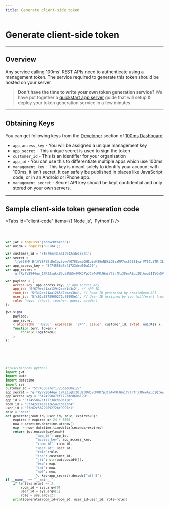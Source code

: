 ```yaml
---
title: Generate client-side token
---
```


# Generate client-side token

---

## Overview

Any service calling 100ms' REST APIs need to authenticate using a management token. The service required to generate this token should be hosted on your server

> **Don't have the time to write your own token generation service?**
> We have put together a [quickstart app server](100ms-quickstart-app-server.md) guide that will setup & deploy your token generation service in a few minutes

---

## Obtaining Keys

You can get following keys from the [Developer](https://dashboard.100ms.live/developer) section of [100ms Dashboard](https://dashboard.100ms.live/)​

-   `app_access_key` - You will be assigned a unique management key
-   `app_secret` - This unique secret is used to sign the token
-   `customer_id` - This is an identifier for your organisation
-   `app_id` - You can use this to differentiate multiple apps which use 100ms
-   `management_key` - This key is meant solely to identify your account with 100ms, it isn't secret. It can safely be published in places like JavaScript code, or in an Android or iPhone app.
-   `management_secret` - Secret API key should be kept confidential and only stored on your own servers.

---

## Sample client-side token generation code

<Tabs id="client-code" items={['Node.js', 'Python']} />

<Code tab id='client-code-0'>

```js
var jwt = require('jsonwebtoken');
var uuid4 = require('uuid4');

var customer_id = '5f679ec41aa12942cde1c3c1';
var secret =
    'lfpt0lHMrBfJYiBFlEtReIgztywwY078SpaLGHIpieK89oN8kLDBzaMP7nxSGfS1ya-VT5CUiTRrILasqNKHnDDoBd8m3cCAhtCcPJpu8Nn1TCvC7fwwkygxO7u8MHxUmiEnbnN6tPAbJh7GQAJRKJyGikXcRlerj3EvEWX32hY=';
var app_access_key = '5f74558a7ef1723ded60a129';
var app_secret =
    'g-fRy7V2844qw_17KZ3igkx8jUz3UW5v0MKD7pJCa4wMKJWniY7irfFx38ewAZup2QtAwu5IIVCv5Vkn1Y5QVjukd0JSByTzatvTaphHnctSIHDqXNp0b-lSoxpePZpFnnd-9bTe0QTWsCGEhjra9Yncc-MbJ1J7gl_nIkfGzpM=';

var payload = {
    access_key: app_access_key, // App Access Key
    app_id: '5f679ec41aa12942cde1c3c2', // APP ID
    room_id: '5f342ec41aa126542cdas3h4', // Room ID generated by createRoom API
    user_id: '5fc62c5872909272bf9995e1', // User ID assigned by you (different from 100ms' assigned id)
    role: 'host' //host, teacher, guest, student
};

jwt.sign(
    payload,
    app_secret,
    { algorithm: 'HS256', expiresIn: '24h', issuer: customer_id, jwtid: uuid4() },
    function (err, token) {
        console.log(token);
    }
);
```

</Code>

<Code tab id='client-code-1'>

```py

#!/usr/bin/env python3
import jwt
import uuid
import datetime
import sys
customer_id = "5f74558a7ef1723ded60a127"
app_secret = "g-fRy7V2844qw_17KZ3igkx8jUz3UW5v0MKD7pJCa4wMKJWniY7irfFx38ewAZup2QtAwu5IIVCv5Vkn1Y5QVjukd0JSByTzatvTaphHnctSIHDqXNp0b-lSoxpePZpFnnd-9bTe0QTWsCGEhjra9Yncc-MbJ1J7gl_nIkfGzpM="
app_access_key = "5f74558a7ef1723ded60a129"
app_id = "5f74558a7ef1723ded60a128"
room_id = "5f342ec41aa126542cdas3h4"
user_id = "5fc62c5872909272bf9995e1"
role = "host"
def generate(room_id, user_id, role, expires=0):
    expires = expires or 24 * 3600
    now = datetime.datetime.utcnow()
    exp  = now+ datetime.timedelta(seconds=expires)
    return jwt.encode(payload={
                "app_id": app_id,
                "access_key": app_access_key,
                "room_id": room_id,
                "user_id": user_id,
                "role":role,
                "iss": customer_id,
                "jti": str(uuid.uuid4()),
                "exp": exp,
                "iat": now,
                "nbf": now,
                }, key=app_secret).decode("utf-8")
if __name__ == "__main__":
    if len(sys.argv) == 3:
        room_id = sys.argv[0]
        user_id = sys.argv[1]
        role = sys.argv[2]
    print(generate(room_id=room_id, user_id=user_id, role=role))

```

</Code>
